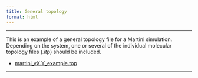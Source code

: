 ```yaml
---
title: General topology
format: html
---
```


<hr>

This is an example of a general topology file for a Martini simulation. Depending on the system, one or several of the individual molecular topology files (*.itp*) should be included.

- [martini_vX.Y_example.top](https://martini-library.s3.us-east-2.amazonaws.com/example_input_files/martini_vX.Y_example.top)

----------------------------------------------------------------------